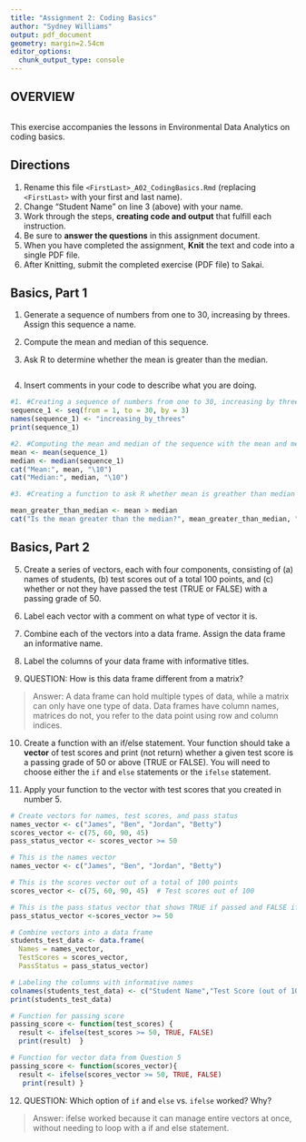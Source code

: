 ```yaml
---
title: "Assignment 2: Coding Basics"
author: "Sydney Williams" 
output: pdf_document
geometry: margin=2.54cm
editor_options: 
  chunk_output_type: console
---
```


## OVERVIEW
```r

```

This exercise accompanies the lessons in Environmental Data Analytics on coding basics.

## Directions

1.  Rename this file `<FirstLast>_A02_CodingBasics.Rmd` (replacing `<FirstLast>` with your first and last name).
2.  Change "Student Name" on line 3 (above) with your name.
3.  Work through the steps, **creating code and output** that fulfill each instruction.
4.  Be sure to **answer the questions** in this assignment document.
5.  When you have completed the assignment, **Knit** the text and code into a single PDF file.
6.  After Knitting, submit the completed exercise (PDF file) to Sakai.

## Basics, Part 1

1.  Generate a sequence of numbers from one to 30, increasing by threes. Assign this sequence a name.

2.  Compute the mean and median of this sequence.

3.  Ask R to determine whether the mean is greater than the median.
```r

```

4.  Insert comments in your code to describe what you are doing.

```r
#1. #Creating a sequence of numbers from one to 30, increasing by threes. 
sequence_1 <- seq(from = 1, to = 30, by = 3)
names(sequence_1) <- "increasing_by_threes"
print(sequence_1)

#2. #Computing the mean and median of the sequence with the mean and median functions
mean <- mean(sequence_1)
median <- median(sequence_1)
cat("Mean:", mean, "\10")
cat("Median:", median, "\10")

#3. #Creating a function to ask R whether mean is greather than median 

mean_greater_than_median <- mean > median 
cat("Is the mean greater than the median?", mean_greater_than_median, "\10")


```

## Basics, Part 2

5.  Create a series of vectors, each with four components, consisting of (a) names of students, (b) test scores out of a total 100 points, and (c) whether or not they have passed the test (TRUE or FALSE) with a passing grade of 50.

6.  Label each vector with a comment on what type of vector it is.

7.  Combine each of the vectors into a data frame. Assign the data frame an informative name.

8.  Label the columns of your data frame with informative titles.

9.  QUESTION: How is this data frame different from a matrix?

> Answer: A data frame can hold multiple types of data, while a matrix can only have one type of data. Data frames have column names, matrices do not, you refer to the data point using row and column indices. 

10. Create a function with an if/else statement. Your function should take a **vector** of test scores and print (not return) whether a given test score is a passing grade of 50 or above (TRUE or FALSE). You will need to choose either the `if` and `else` statements or the `ifelse` statement. 

11. Apply your function to the vector with test scores that you created in number 5.


```r
# Create vectors for names, test scores, and pass status
names_vector <- c("James", "Ben", "Jordan", "Betty")
scores_vector <- c(75, 60, 90, 45)  
pass_status_vector <- scores_vector >= 50 

# This is the names vector 
names_vector <- c("James", "Ben", "Jordan", "Betty")

# This is the scores vector out of a total of 100 points 
scores_vector <- c(75, 60, 90, 45)  # Test scores out of 100

# This is the pass status vector that shows TRUE if passed and FALSE if failed
pass_status_vector <-scores_vector >= 50 

# Combine vectors into a data frame
students_test_data <- data.frame(
  Names = names_vector,
  TestScores = scores_vector,
  PassStatus = pass_status_vector)

# Labeling the columns with informative names
colnames(students_test_data) <- c("Student Name","Test Score (out of 100)", "Pass/Fail")
print(students_test_data)

# Function for passing score 
passing_score <- function(test_scores) {
  result <- ifelse(test_scores >= 50, TRUE, FALSE)
  print(result)  }

# Function for vector data from Question 5 
passing_score <- function(scores_vector){
  result <- ifelse(scores_vector >= 50, TRUE, FALSE)
   print(result) }
```

12. QUESTION: Which option of `if` and `else` vs. `ifelse` worked? Why?

> Answer: ifelse worked because it can manage entire vectors at once, without needing to loop with a if and else statement. 
